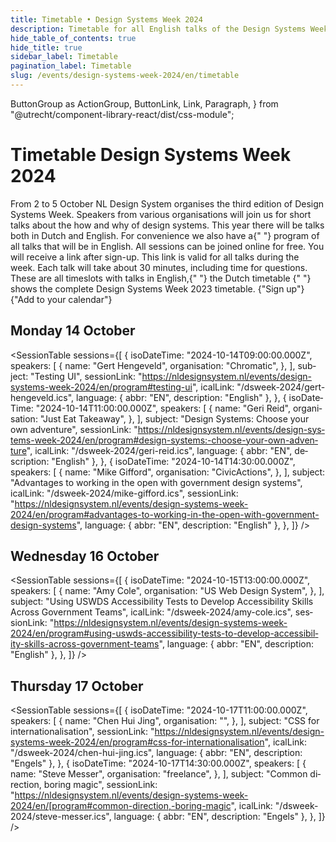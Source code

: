 ```yaml
---
title: Timetable • Design Systems Week 2024
description: Timetable for all English talks of the Design Systems Week 2023
hide_table_of_contents: true
hide_title: true
sidebar_label: Timetable
pagination_label: Timetable
slug: /events/design-systems-week-2024/en/timetable
---
```


  ButtonGroup as ActionGroup,
  ButtonLink,
  Link,
  Paragraph,
} from "@utrecht/component-library-react/dist/css-module";

<div lang="en">

# Timetable Design Systems Week 2024

<Paragraph lead>
  From 2 to 5 October NL Design System organises the third edition of Design Systems Week. Speakers from various
  organisations will join us for short talks about the how and why of design systems. This year there will be talks both
  in Dutch and English. For convenience we also have a{" "}
  <Link href="/events/design-systems-week-2023/en/program">program of all talks that will be in English</Link>.
</Paragraph>

<Paragraph>
  All sessions can be joined online for free. You will receive a link after sign-up. This link is valid for all talks
  during the week. Each talk will take about 30 minutes, including time for questions.
</Paragraph>

<Paragraph>
  These are all timeslots with talks in English,{" "}
  <Link href="/events/design-systems-week-2023/tijdschema" hrefLang="nl-NL">
    the Dutch timetable
  </Link>{" "}
  shows the complete Design Systems Week 2023 timetable.
</Paragraph>

<ActionGroup>
  <DocusaurusLink
    href="/events/design-systems-week/sign-up"
    className="utrecht-button-link utrecht-button-link--primary-action"
  >
    {"Sign up"}
    <IconChevronRight />
  </DocusaurusLink>
  <ButtonLink href="/dsweek-2024/dsweek-2024.ics" appearance="secondary-action-button">
    {"Add to your calendar"}
    <IconCalendarPlus />
  </ButtonLink>
</ActionGroup>

## Monday 14 October

<SessionTable
  sessions={[
    {
      isoDateTime: "2024-10-14T09:00:00.000Z",
      speakers: [
        {
          name: "Gert Hengeveld",
          organisation: "Chromatic",
        },
      ],
      subject: "Testing UI",
      sessionLink: "https://nldesignsystem.nl/events/design-systems-week-2024/en/program#testing-ui",
      icalLink: "/dsweek-2024/gert-hengeveld.ics",
      language: { abbr: "EN", description: "English" },
    },
    {
      isoDateTime: "2024-10-14T11:00:00.000Z",
      speakers: [
        {
          name: "Geri Reid",
          organisation: "Just Eat Takeaway",
        },
      ],
      subject: "Design Systems: Choose your own adventure",
      sessionLink:
        "https://nldesignsystem.nl/events/design-systems-week-2024/en/program#design-systems:-choose-your-own-adventure",
      icalLink: "/dsweek-2024/geri-reid.ics",
      language: { abbr: "EN", description: "English" },
    },
    {
      isoDateTime: "2024-10-14T14:30:00.000Z",
      speakers: [
        {
          name: "Mike Gifford",
          organisation: "CivicActions",
        },
      ],
      subject: "Advantages to working in the open with government design systems",
      icalLink: "/dsweek-2024/mike-gifford.ics",
      sessionLink:
        "https://nldesignsystem.nl/events/design-systems-week-2024/en/program#advantages-to-working-in-the-open-with-government-design-systems",
      language: { abbr: "EN", description: "English" },
    },
  ]}
/>

## Wednesday 16 October

<SessionTable
  sessions={[
    {
      isoDateTime: "2024-10-15T13:00:00.000Z",
      speakers: [
        {
          name: "Amy Cole",
          organisation: "US Web Design System",
        },
      ],
      subject: "Using USWDS Accessibility Tests to Develop Accessibility Skills Across Government Teams",
      icalLink: "/dsweek-2024/amy-cole.ics",
      sessionLink:
        "https://nldesignsystem.nl/events/design-systems-week-2024/en/program#using-uswds-accessibility-tests-to-develop-accessibility-skills-across-government-teams",
      language: { abbr: "EN", description: "English" },
    },
  ]}
/>

## Thursday 17 October

<SessionTable
  sessions={[
    {
      isoDateTime: "2024-10-17T11:00:00.000Z",
      speakers: [
        {
          name: "Chen Hui Jing",
          organisation: "",
        },
      ],
      subject: "CSS for internationalisation",
      sessionLink: "https://nldesignsystem.nl/events/design-systems-week-2024/en/program#css-for-internationalisation",
      icalLink: "/dsweek-2024/chen-hui-jing.ics",
      language: { abbr: "EN", description: "Engels" },
    },
    {
      isoDateTime: "2024-10-17T14:30:00.000Z",
      speakers: [
        {
          name: "Steve Messer",
          organisation: "freelance",
        },
      ],
      subject: "Common direction, boring magic",
      sessionLink:
        "https://nldesignsystem.nl/events/design-systems-week-2024/en/[program#common-direction,-boring-magic",
      icalLink: "/dsweek-2024/steve-messer.ics",
      language: { abbr: "EN", description: "Engels" },
    },
  ]}
/>

</div>
